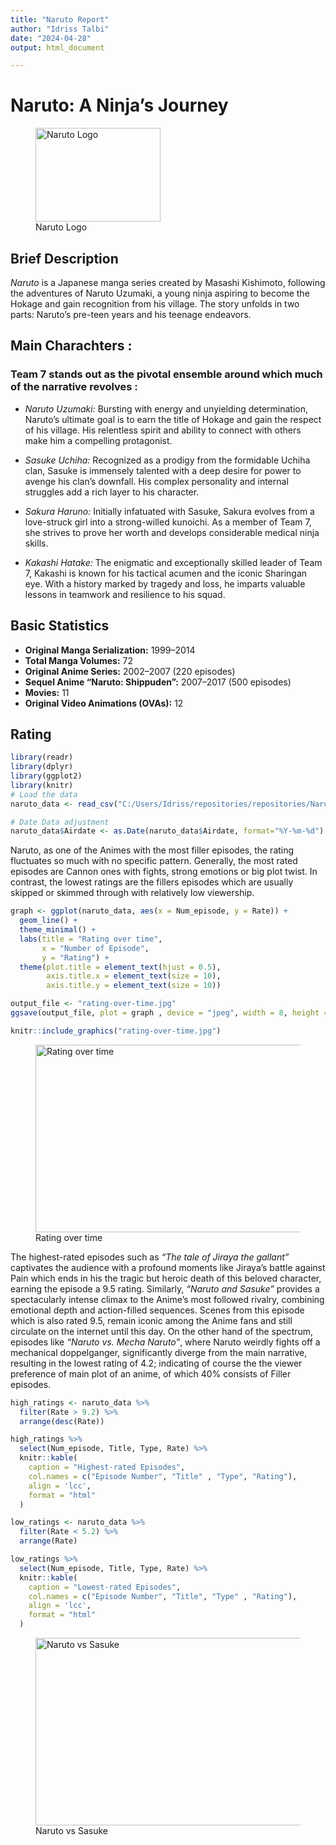 ```yaml
---
title: "Naruto Report"
author: "Idriss Talbi"
date: "2024-04-28"
output: html_document

---
```


# Naruto: A Ninja's Journey

![Naruto Logo](https://i.pinimg.com/originals/5f/60/34/5f60349f6b0980548907a7a81a8f3aed.jpg){width="200px" height="150px"}

## Brief Description

*Naruto* is a Japanese manga series created by Masashi Kishimoto, following the adventures of Naruto Uzumaki, a young ninja aspiring to become the Hokage and gain recognition from his village. The story unfolds in two parts: Naruto's pre-teen years and his teenage endeavors.

## Main Charachters :

### Team 7 stands out as the pivotal ensemble around which much of the narrative revolves :

-   *Naruto Uzumaki:* Bursting with energy and unyielding determination, Naruto's ultimate goal is to earn the title of Hokage and gain the respect of his village. His relentless spirit and ability to connect with others make him a compelling protagonist.

-   *Sasuke Uchiha:* Recognized as a prodigy from the formidable Uchiha clan, Sasuke is immensely talented with a deep desire for power to avenge his clan's downfall. His complex personality and internal struggles add a rich layer to his character.

-   *Sakura Haruno:* Initially infatuated with Sasuke, Sakura evolves from a love-struck girl into a strong-willed kunoichi. As a member of Team 7, she strives to prove her worth and develops considerable medical ninja skills.

-   *Kakashi Hatake:* The enigmatic and exceptionally skilled leader of Team 7, Kakashi is known for his tactical acumen and the iconic Sharingan eye. With a history marked by tragedy and loss, he imparts valuable lessons in teamwork and resilience to his squad.


## Basic Statistics

-   **Original Manga Serialization:** 1999--2014
-   **Total Manga Volumes:** 72
-   **Original Anime Series:** 2002--2007 (220 episodes)
-   **Sequel Anime "Naruto: Shippuden":** 2007--2017 (500 episodes)
-   **Movies:** 11
-   **Original Video Animations (OVAs):** 12


## Rating

```r
library(readr)
library(dplyr)
library(ggplot2)
library(knitr)
# Load the data
naruto_data <- read_csv("C:/Users/Idriss/repositories/repositories/Naruto_quarto/naruto.csv")

# Date Data adjustment
naruto_data$Airdate <- as.Date(naruto_data$Airdate, format="%Y-%m-%d")
```


Naruto, as one of the Animes with the most filler episodes, the rating fluctuates so much with no specific pattern. Generally, the most rated episodes are Cannon ones with fights, strong emotions or big plot twist. In contrast, the lowest ratings are the fillers episodes which are usually skipped or skimmed through with relatively low viewership.


```r
graph <- ggplot(naruto_data, aes(x = Num_episode, y = Rate)) +
  geom_line() +  
  theme_minimal() + 
  labs(title = "Rating over time",
       x = "Number of Episode",
       y = "Rating") +
  theme(plot.title = element_text(hjust = 0.5), 
        axis.title.x = element_text(size = 10),  
        axis.title.y = element_text(size = 10))  

output_file <- "rating-over-time.jpg"
ggsave(output_file, plot = graph , device = "jpeg", width = 8, height = 5, dpi = 300)

knitr::include_graphics("rating-over-time.jpg")
```

![Rating over time](C:/Users/Idriss/repositories/repositories/Naruto_quarto/rating-over-time.jpg){width="500px" height="300px"}


The highest-rated episodes such as *"The tale of Jiraya the gallant"* captivates the audience with a profound moments like Jiraya's battle against Pain which ends in his the tragic but heroic death of this beloved character, earning the episode a 9.5 rating. Similarly, *"Naruto and Sasuke"* provides a spectacularly intense climax to the Anime's most followed rivalry, combining emotional depth and action-filled sequences. Scenes from this episode which is also rated 9.5, remain iconic among the Anime fans and still circulate on the internet until this day.
On the other hand of the spectrum, episodes like *"Naruto vs. Mecha Naruto"*, where Naruto weirdly fights off a mechanical doppelganger, significantly diverge from the main narrative, resulting in the lowest rating of 4.2; indicating of course the the viewer preference of main plot of an anime, of which 40% consists of Filler episodes.




```r
high_ratings <- naruto_data %>%
  filter(Rate > 9.2) %>%
  arrange(desc(Rate))

high_ratings %>%
  select(Num_episode, Title, Type, Rate) %>%
  knitr::kable(
    caption = "Highest-rated Episodes",
    col.names = c("Episode Number", "Title" , "Type", "Rating"),
    align = 'lcc',
    format = "html"
  )
```





```r
low_ratings <- naruto_data %>%
  filter(Rate < 5.2) %>%
  arrange(Rate)

low_ratings %>%
  select(Num_episode, Title, Type, Rate) %>%
  knitr::kable(
    caption = "Lowest-rated Episodes",
    col.names = c("Episode Number", "Title", "Type" , "Rating"),
    align = 'lcc',
    format = "html"
  )
```




![Naruto vs Sasuke](https://www.dojotaku.com/wp-content/uploads/2024/04/image-2.jpeg){width="500px" height="300px"}






